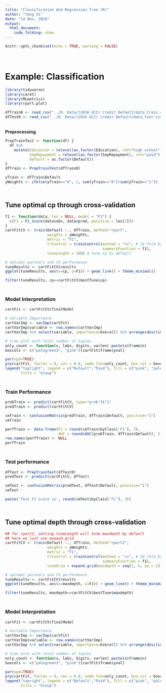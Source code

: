 ```yaml
---
title: "Classification And Regression Tree (R)"
author: "Yang Xi"
date: "14 Nov, 2018"
output:
  html_document:
    code_folding: show
---
```


```r
knitr::opts_chunk$set(echo = TRUE, warning = FALSE)
```

# <br>Example: Classification
```r
library(tidyverse)
library(caret)
library(MLmetrics)
library(rpart.plot)

dfTrain0 <- read_csv("../0. Data/(2016 UCI) Credit Default/data_train.csv")
dfTest0 <- read_csv("../0. Data/(2016 UCI) Credit Default/data_test.csv")

```

<br>**Preprocessing**
```r
PrepTrainTest <- function(df) {
  df %>%
    mutate(Education = relevel(as.factor(Education), ref="high school"),
           SepRepayment = relevel(as.factor(SepRepayment), ref="paid"),
           Default = as.factor(Default))
}
dfTrain <- PrepTrainTest(dfTrain0)

yTrain <- dfTrain$Default
yWeights <- ifelse(yTrain=="0", 1, sum(yTrain=="0")/sum(yTrain=="1"))

```

## <br>Tune optimal cp through cross-validation
```r
f1 <- function(data, lev = NULL, model = "F1") {
  c(F1 = F1_Score(data$obs, data$pred, positive = lev[2]))
}
cartFitCV <- train(Default ~., dfTrain, method="rpart",
                   weights = yWeights,
                   metric = "F1",
                   trControl = trainControl(method = "cv", # 10 fold by default
                                            summaryFunction = f1),
                   tuneLength = 100) # tune cp by default

# optimal paraters and CV performance
tuneResults <- cartFitCV$results
ggplot(tuneResults, aes(x=cp, y=F1)) + geom_line() + theme_minimal()

filter(tuneResults, cp==cartFitCV$bestTune$cp)
```

### <br>Model Interpretation
```r
cartFit <- cartFitCV$finalModel

# Variable Importance
cartVarImp <- varImp(cartFit)
cartVarImp$variable <- row.names(cartVarImp)
cartVarImp %>% select(variable, importance=Overall) %>% arrange(desc(importance))

# tree plot with total number of tuples
only_count <- function(x, labs, digits, varlen) paste(x$frame$n)
boxcols <- c("palegreen3", "pink")[cartFit$frame$yval]

par(xpd=TRUE)
prp(cartFit, faclen = 0, cex = 0.8, node.fun=only_count, box.col = boxcols)
legend("topright", legend = c("Default","Paid"), fill = c("pink", "palegreen3"),
       title = "Group")
```

### <br>Train Performance
```r
probTrain <- predict(cartFitCV, type="prob")$"1"
predTrain <- predict(cartFitCV)

cmTrain <- confusionMatrix(predTrain, dfTrain$Default, positive="1")
cmTrain

perfTrain <- data.frame(F1 = round(cmTrain$byClass['F1'], 3),
                        AUC = round(AUC(probTrain, dfTrain$Default), 3))
row.names(perfTrain) <- NULL
perfTrain
```

### <br>Test performance
```r
dfTest <- PrepTrainTest(dfTest0)
predTest <- predict(cartFitCV, dfTest)

cmTest <- confusionMatrix(predTest, dfTest$Default, positive="1")
cmTest

paste('Test F1 score is', round(cmTest$byClass['F1'], 3))
```

## <br>Tune optimal depth through cross-validation
```r
## for rpart2, setting tuneLength will tune maxdepth by default
## here we just use expand.grid
cartFitCV <- train(Default ~., dfTrain, method="rpart2",
                   weights = yWeights,
                   metric = "F1",
                   trControl = trainControl(method = "cv", # 10 fold by default
                                            summaryFunction = f1),
                   tuneGrid = expand.grid(maxdepth = seq(1, 5, by = 1)))

# optimal paraters and CV performance
tuneResults <- cartFitCV$results
ggplot(tuneResults, aes(x=maxdepth, y=F1)) + geom_line() + theme_minimal()

filter(tuneResults, maxdepth==cartFitCV$bestTune$maxdepth)
```

### <br>Model Interpretation
```r
cartFit <- cartFitCV$finalModel

# Variable Importance
cartVarImp <- varImp(cartFit)
cartVarImp$variable <- row.names(cartVarImp)
cartVarImp %>% select(variable, importance=Overall) %>% arrange(desc(importance))

# tree plot with total number of tuples
only_count <- function(x, labs, digits, varlen) paste(x$frame$n)
boxcols <- c("palegreen3", "pink")[cartFit$frame$yval]

par(xpd=TRUE)
prp(cartFit, faclen = 0, cex = 0.8, node.fun=only_count, box.col = boxcols)
legend("topright", legend = c("Default","Paid"), fill = c("pink", "palegreen3"),
       title = "Group")
```




